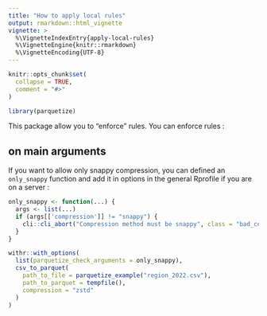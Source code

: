 ```yaml
---
title: "How to apply local rules"
output: rmarkdown::html_vignette
vignette: >
  %\VignetteIndexEntry{apply-local-rules}
  %\VignetteEngine{knitr::rmarkdown}
  %\VignetteEncoding{UTF-8}
---
```


```r
knitr::opts_chunk$set(
  collapse = TRUE,
  comment = "#>"
)
```

```r
library(parquetize)
```

This package allow you to "enforce" rules. You can enforce rules :

## on main arguments

If you want to allow only snappy compression, you can defined an `only_snappy`
function and add it in options in the general Rprofile if you are on a server :

```r
only_snappy <- function(...) {
  args <- list(...)
  if (args[['compression']] != "snappy") {
    cli::cli_abort("Compression method must be snappy", class = "bad_compression")
  }
}

withr::with_options(
  list(parquetize_check_arguments = only_snappy),
  csv_to_parquet(
    path_to_file = parquetize_example("region_2022.csv"),
    path_to_parquet = tempfile(),
    compression = "zstd"
  )
)
```
